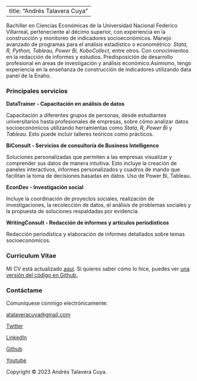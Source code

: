 
---
  title: "Andrés Talavera Cuya"
---

Bachiller en Ciencias Económicas de la Universidad Nacional Federico Villarreal, perteneciente al décimo superior, con
experiencia en la construcción y monitoreo de indicadores socioeconómicos. Manejo avanzado de programas para el análisis estadístico o econométrico: _Stata, R, Python, Tableau, Power Bi, KoboCollect_, entre otros. Con conocimientos en la redacción de informes y estudios. Predisposición de desarrollo profesional en áreas de investigación y análisis
económico.Asimismo, tengo experiencia en la enseñanza de construcción de indicadores utilizando data panel de la Enaho.

### Principales servicios ### 


**DataTrainer - Capacitación en análisis de datos**

Capacitación a diferentes grupos de personas, desde estudiantes universitarios hasta profesionales de empresas, sobre cómo analizar datos socioeconómicos utilizando herramientas como _Stata_, _R_, _Power Bi_ y _Tableau_. Esto puede incluir talleres teóricos como prácticos. 


**BiConsult - Servicios de consultoría de Business Intelligence**\

Soluciones personalizadas que permiten a las empresas visualizar y comprender sus datos de manera intuitiva. Esto incluye la creación de paneles interactivos, informes personalizados y cuadros de mando que facilitan la toma de decisiones basadas en datos. Uso de Power Bi, Tableau. 

**EconDev - Investigación social ** 

Incluye la coordinación de proyectos sociales, realización de investigaciones, la recolección de datos, el análisis de problemas sociales y la propuesta de soluciones respaldadas por evidencia.

**WritingConsult - Redacción de informes y artículos periodísticos** 

Redacción periodística y elaboración de informes detallados sobre temas socioeconómicos.

### Curriculum Vitae ### 

Mi CV está actualizado [aquí](TalaveraCV.pdf). Si quieres saber cómo lo hice, puedes ver [una versión del código en Github.](https://github.com/atalaveracuya/CV) 

### Contáctame ### 
Comuníquese conmigo electrónicamente:

<a href="mailto:atalaveracuya@gmail.com"><i class="fas fa-envelope icono-grande"></i> atalaveracuya@gmail.com</a>

<a href="https://twitter.com/atalaveracuya"><i class="fab fa-twitter"></i> Twitter</a>

<a href="https://www.linkedin.com/in/atalaveracuya"><i class="fab fa-linkedin icono-grande"></i> LinkedIn</a>

<a href="https://github.com/atalaveracuya"><i class="fab fa-github icono-grande"></i> Github</a>

<a href="https://www.youtube.com/@SocioMetrics"><i class="fab fa-youtube icono-grande"></i> Youtube</a>


<footer>
Copyright © 2023 Andrés Talavera Cuya. 
</footer>


